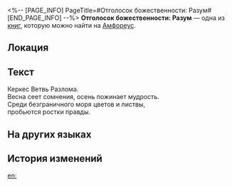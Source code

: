 <%-- [PAGE_INFO]
PageTitle=#Отголосок божественности: Разум#
[END_PAGE_INFO] --%>
{{Дополнить}}
{{Книга Инфобокс
|id           = 507
|Название     = 
|Изображение  = Предмет Отголосок божественности- Разум.png
|Мир          = Амфореус
|Томов        = 1
|Автор        = <!--нужно добавить-->
|Описание     = Воспоминания о чудесах титана. Лишь те, кому было даровано благословение, способны услышать священное эхо... Слушайте! Лесные учения прорастают зёрнами истины в мире.
|Том1         = {{tx}}
|Источник1    = {{tx|Отсутствует источник}}
|Персонажи    = 
|Фракции      = 
}}
'''Отголосок божественности: Разум''' — одна из [[Книги|книг]], которую можно найти на [[Амфореус]].

==Локация==
{{Отметка карты|<!--название карты-->|<!--id отметки-->}}

==Текст==
Керкес Ветвь Разлома.<br />
Весна сеет сомнения, осень пожинает мудрость.<br />
Среди безграничного моря цветов и листвы,<br />
пробьются ростки правды.

==На других языках==
{{На других языках
|en   = Divine Echo: Reason
|zhs  = 神性的回响：理性
|zht  = 神性的迴響：理性
|ja   = 神性の反響：理性
|ko   = 신성의 메아리: 이성
|es   = Eco divino: la Razón
|fr   = Écho divin&nbsp;: Raison
|ru   = Отголосок божественности: Разум
|th   = แว่วเสียงศักดิ์สิทธิ์: เหตุผล
|vi   = Tiếng Vọng Thần Tính: Lý Trí
|de   = Göttliches Echo: Vernunft
|id   = Gema Ilahi: Rasionalitas
|pt   = Eco Divino: Razão
}}

==История изменений==
{{История изменений|3.5}}

[[en:]]